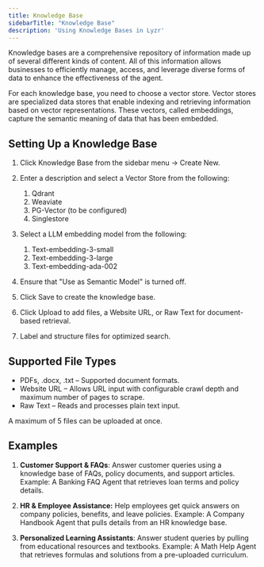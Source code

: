 ```yaml
---
title: Knowledge Base
sidebarTitle: "Knowledge Base"
description: 'Using Knowledge Bases in Lyzr'
---
```


Knowledge bases are a comprehensive repository of information made up of several different kinds of content. All of this information allows businesses to efficiently manage, access, and leverage diverse forms of data to enhance the effectiveness of the agent.

For each knowledge base, you need to choose a vector store. Vector stores are specialized data stores that enable indexing and retrieving information based on vector representations. These vectors, called embeddings, capture the semantic meaning of data that has been embedded.

## Setting Up a Knowledge Base

1. Click Knowledge Base from the sidebar menu → Create New.

2. Enter a description and select a Vector Store from the following:

   1. Qdrant
   2. Weaviate
   3. PG-Vector (to be configured)
   4. Singlestore&#x9;

3. Select a LLM embedding model from the following:

   1. Text-embedding-3-small
   2. Text-embedding-3-large
   3. Text-embedding-ada-002

4. Ensure that "Use as Semantic Model" is turned off.

5. Click Save to create the knowledge base.

6. Click Upload to add files, a Website URL, or Raw Text for document-based retrieval.

7. Label and structure files for optimized search.

## Supported File Types

* PDFs, .docx, .txt – Supported document formats.
* Website URL – Allows URL input with configurable crawl depth and maximum number of pages to scrape.
* Raw Text – Reads and processes plain text input.

A maximum of 5 files can be uploaded at once.

## Examples

1. **Customer Support & FAQs**: Answer customer queries using a knowledge base of FAQs, policy documents, and support articles. Example: A Banking FAQ Agent that retrieves loan terms and policy details.

2. **HR & Employee Assistance:** Help employees get quick answers on company policies, benefits, and leave policies. Example: A Company Handbook Agent that pulls details from an HR knowledge base.

3. **Personalized Learning Assistants**: Answer student queries by pulling from educational resources and textbooks. Example: A Math Help Agent that retrieves formulas and solutions from a pre-uploaded curriculum.